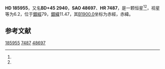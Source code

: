 {{Starbox begin
| name = HD 185955
}}
{{Starbox observe
| epoch = [[J2000.0|J2000.0]]
| constell = {{星座名待查}}<ref name=SIMBAD>{{cite web
 | url=http://simbad.u-strasbg.fr/simbad/sim-id?Ident=HR+7487
 | title=Pulsating variable Star
 | publisher=Centre de Données astronomiques de Strasbourg
 | work=SIMBAD
 | accessdate=2012-07-13
 | archive-date=2019-07-24
 | archive-url=https://web.archive.org/web/20190724210747/http://simbad.u-strasbg.fr/simbad/sim-id%3FIdent%3DHR%2B7487
 }}</ref><ref name=DATA>{{cite web
 | url=http://vizier.u-strasbg.fr/viz-bin/VizieR-5?-out.add=.&-source=5050&-corr=PK=HR&-out.max=9999&HR=7487
 | title=VizieR Detailed Page
 | accessdate=2012-07-13
 | archive-date=2016-03-05
 | archive-url=https://web.archive.org/web/20160305010706/http://vizier.u-strasbg.fr/viz-bin/VizieR-5?-out.add=.&-source=5050&-corr=PK=HR&-out.max=9999&HR=7487
 | dead-url=no
 }}</ref>
| 星官 = 
| ra = {{RA|19|39|34.4}}<ref name=SIMBAD /><ref name=DATA />
| dec = {{DEC|+45|57|29}}<ref name=SIMBAD /><ref name=DATA />
| appmag_v = 6.2<ref name=SIMBAD /><ref name=DATA />
}}
{{Starbox character
| class = G8-K0II-III<ref name=SIMBAD /><ref name=DATA />
| b-v = 0.9<ref name=SIMBAD /><ref name=DATA />
| u-b = 0.55<ref name=SIMBAD /><ref name=DATA />
| r-i = <ref name=SIMBAD /><ref name=DATA />
| variable = 
}}
{{Starbox astrometry
| radial_v = 0.55
| prop_mo_ra = -10
| parallax = 
| p_error = 
}}
{{Starbox catalog
| names =BD+45 2940，[[SAO星表|SAO]] 48697，[[HD星表|HD]] 185955，[[HR星表|HR]] 7487}}
{{Starbox reference |Simbad=HR+7487}}
{{Starbox end}}

'''HD 185955'''，又名'''BD+45 2940'''，'''SAO 48697'''、'''HR 7487'''，是一颗恒星<ref name=SIMBAD /><ref name=DATA />，视星等为6.2，位于[[銀道座標系|銀經]]79，[[銀道座標系|銀緯]]11.47，其[[B1900.0|B1900.0]]坐标为赤經{{RA|19|36|32.2}}，赤緯{{DEC|+45|11.47|32}}。

== 参考文献 ==
{{reflist}}

{{star-stub}}

[[Category:HD和HDE天體|185955]]
[[Category:HR天體|7487]]
[[Category:SAO天體|48697]]